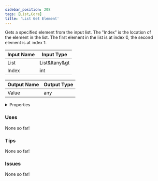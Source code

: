 ```yaml
---
sidebar_position: 208
tags: [List,Core]
title: 'List Get Element'
---
```


Gets a specified element from the input list. The "Index" is the location of the element in the list. The first element in the list is at index 0, the second element is at index 1.




<EsbSvg />

| Input Name | Input Type |
|-----------|-----------|
| List | List&ltany&gt |
| Index | int |

| Output Name | Output Type |
|-----------|-----------|
| Value | any |


<details>
  <summary>Properties</summary>
  <div>
    <div>
    <table>
      <thead>
        <tr>
          <th>Is beta required?</th>
          <th>❌</th>
        </tr>
        <tr>
          <th>Is this chip a trolling risk?</th>
          <th>❌</th>
        </tr>
        <tr>
          <th>Is this chip a role assignment risk?</th>
          <th>❌</th>
        </tr>
        <tr>
          <th>Chip UUID</th>
          <th>e8c5082f-0a75-4025-9679-293bc8d72989</th>
        </tr>
      </thead>
    </table>
    </div>
  </div>
</details>

### Uses

None so far!

### Tips

None so far!

### Issues

None so far!